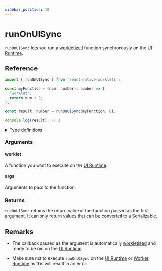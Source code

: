 ```yaml
---
sidebar_position: 10
---
```


# runOnUISync

`runOnUISync` lets you run a [workletized](/docs/fundamentals/glossary#to-workletize) function synchronously on the [UI Runtime](/docs/fundamentals/glossary#ui-runtime).

## Reference

```javascript
import { runOnUISync } from 'react-native-worklets';

const myFunction = (num: number): number => {
  'worklet';
  return num + 1;
};

const result: number = runOnUISync(myFunction, 0);

console.log(result); // 1
```

<details>
<summary>Type definitions</summary>

```typescript
function runOnUISync<Args extends unknown[], ReturnValue>(
  worklet: (...args: Args) => ReturnValue,
  ...args: Args
): ReturnValue
```

</details>

### Arguments

#### worklet

A function you want to execute on the [UI Runtime](/docs/fundamentals/glossary#ui-runtime).

#### args

Arguments to pass to the function.

### Returns

`runOnUISync` returns the return value of the function passed as the first argument. It can only return values that can be converted to a [Serializable](/docs/fundamentals/glossary#serializable).

## Remarks

- The callback passed as the argument is automatically [workletized](/docs/fundamentals/glossary#to-workletize) and ready to be run on the [UI Runtime](/docs/fundamentals/glossary#ui-runtime).

- Make sure not to execute `runOnUISync` on the [UI Runtime](/docs/fundamentals/glossary#ui-runtime) or [Worker Runtime](/docs/fundamentals/glossary#worker-worklet-runtime---worker-runtime) as this will result in an error.
